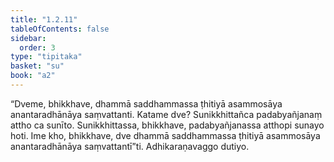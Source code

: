 ```yaml
---
title: "1.2.11"
tableOfContents: false
sidebar:
  order: 3
type: "tipitaka"
basket: "su"
book: "a2"
---
```



<DynamicBreadcrumb />

<Division number="21" book="a2">

<Paragraph number="52" book="a2">
“Dveme, bhikkhave, dhammā saddhammassa ṭhitiyā asammosāya anantaradhānāya saṃvattanti. Katame dve? Sunikkhittañca padabyañjanaṃ attho ca sunīto. Sunikkhittassa, bhikkhave, padabyañjanassa atthopi sunayo hoti. Ime kho, bhikkhave, dve dhammā saddhammassa ṭhitiyā asammosāya anantaradhānāya saṃvattantī”ti.

</Paragraph>
</Division>

<Paragraph number="53" type="center" book="a2">
Adhikaraṇavaggo dutiyo.
</Paragraph>